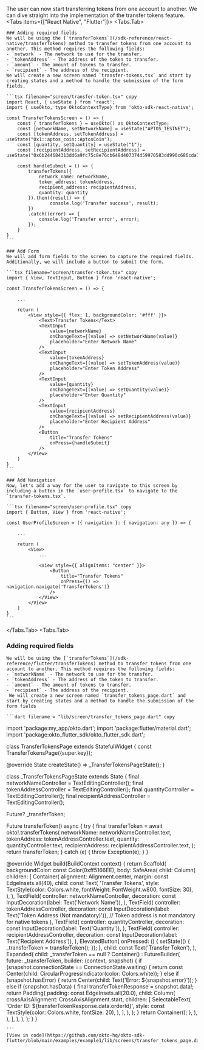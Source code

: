 
The user can now start transferring tokens from one account to another. We can dive straight into the implementation of the transfer tokens feature.
<Tabs items={["React Native", "Flutter"]}>
<Tabs.Tab>
<Steps>

    ### Adding required fields
    We will be using the [`transferTokens`](/sdk-reference/react-native/transferTokens) method to transfer tokens from one account to another. This method requires the following fields:
    - `network` - The network to use for the transfer.
    - `tokenAddress` - The address of the token to transfer.
    - `amount` - The amount of tokens to transfer.
    - `recipient` - The address of the recipient.
    We will create a new screen named `transfer-tokens.tsx` and start by creating states and a method to handle the submission of the form fields.

    ```tsx filename="screen/transfer-token.tsx" copy
    import React, { useState } from 'react';
    import { useOkto, type OktoContextType} from 'okto-sdk-react-native';

    const TransferTokensScreen = () => {
        const { transferTokens } = useOkto() as OktoContextType;
        const [networkName, setNetworkName] = useState("APTOS_TESTNET");
        const [tokenAddress, setTokenAddress] = useState("0x1::aptos_coin::AptosCoin");
        const [quantity, setQuantity] = useState("1");
        const [recipientAddress, setRecipientAddress] = useState("0x6b244684313dd6a9fc75c8e76cb648d407374d59970583dd990c686cda767984");
    
        const handleSubmit = () => {
            transferTokens({
                network_name: networkName,
                token_address: tokenAddress,
                recipient_address: recipientAddress,
                quantity: quantity
            }).then((result) => {
                    console.log('Transfer success', result);
            })
            .catch((error) => {
                console.log('Transfer error', error);
            });
        }
    }
    ```

    ### Add Form
    We will add form fields to the screen to capture the required fields. Additionally, we will include a button to submit the form.

    ```tsx filename="screen/transfer-token.tsx" copy
    import { View, TextInput, Button } from 'react-native';

    const TransferTokensScreen = () => {
        
        ...

        return (
            <View style={{ flex: 1, backgroundColor: '#fff' }}>
                <Text>Transfer Tokens</Text>
                <TextInput
                    value={networkName}
                    onChangeText={(value) => setNetworkName(value)}
                    placeholder="Enter Network Name"
                />
                <TextInput
                    value={tokenAddress}
                    onChangeText={(value) => setTokenAddress(value)}
                    placeholder="Enter Token Address"
                />
                <TextInput
                    value={quantity}
                    onChangeText={(value) => setQuantity(value)}
                    placeholder="Enter Quantity"
                />
                <TextInput
                    value={recipientAddress}
                    onChangeText={(value) => setRecipientAddress(value)}
                    placeholder="Enter Recipient Address"
                />
                <Button
                    title="Transfer Tokens"
                    onPress={handleSubmit}
                />
            </View>
        )
    }
    ```

    ### Add Navigation
    Now, let's add a way for the user to navigate to this screen by including a button in the `user-profile.tsx` to navigate to the `transfer-tokens.tsx`.

    ```tsx filename="screen/user-profile.tsx" copy
    import { Button, View } from 'react-native';

    const UserProfileScreen = ({ navigation }: { navigation: any }) => {
        
        ...
        
        return (
            <View>
                ...

                <View style={{ alignItems: "center" }}>
                    <Button
                        title="Transfer Tokens"
                        onPress={() => navigation.navigate('TransferTokens')}
                    />
                </View>
            </View>
        )
    }
    ```
</Steps>


</Tabs.Tab>
<Tabs.Tab>
<Steps>
   ### Adding required fields
    We will be using the [`transferTokens`](/sdk-reference/flutter/transferTokens) method to transfer tokens from one account to another. This method requires the following fields:
    - `networkName` - The network to use for the transfer.
    - `tokenAddress` - The address of the token to transfer.
    - `amount` - The amount of tokens to transfer.
    - `recipient` - The address of the recipient.
     We will create a new screen named `transfer_tokens_page.dart` and start by creating states and a method to handle the submission of the form fields
    
    ```dart filename = "lib/screen/transfer_tokens_page.dart" copy
import 'package:my_app/okto.dart';
import 'package:flutter/material.dart';
import 'package:okto_flutter_sdk/okto_flutter_sdk.dart';

class TransferTokensPage extends StatefulWidget {
  const TransferTokensPage({super.key});

  @override
  State<TransferTokensPage> createState() => _TransferTokensPageState();
}

class _TransferTokensPageState extends State<TransferTokensPage> {
  final networkNameController = TextEditingController();
  final tokenAddressController = TextEditingController();
  final quantityController = TextEditingController();
  final recipientAddressController = TextEditingController();

  Future<TransferTokenResponse>? _transferToken;

  Future<TransferTokenResponse> transferToken() async {
    try {
      final transferToken = await okto!.transferTokens(
        networkName: networkNameController.text,
        tokenAddress: tokenAddressController.text,
        quantity: quantityController.text,
        recipientAddress: recipientAddressController.text,
      );
      return transferToken;
    } catch (e) {
      throw Exception(e);
    }
  }

  @override
  Widget build(BuildContext context) {
    return Scaffold(
      backgroundColor: const Color(0xff5166EE),
      body: SafeArea(
        child: Column(
          children: [
            Container(
              alignment: Alignment.center,
              margin: const EdgeInsets.all(40),
              child: const Text(
                'Transfer Tokens',
                style: TextStyle(color: Colors.white, fontWeight: FontWeight.w800, fontSize: 30),
              ),
            ),
            TextField(
              controller: networkNameController,
              decoration: const InputDecoration(label: Text('Network Name')),
            ),
            TextField(
              controller: tokenAddressController,
              decoration: const InputDecoration(label: Text('Token Address (Not mandatory)')), // Token address is not mandatory for native tokens
            ),
            TextField(
              controller: quantityController,
              decoration: const InputDecoration(label: Text('Quantity')),
            ),
            TextField(
              controller: recipientAddressController,
              decoration: const InputDecoration(label: Text('Recipient Address')),
            ),
            ElevatedButton(
              onPressed: () {
                setState(() {
                  _transferToken = transferToken();
                });
              },
              child: const Text('Transfer Token'),
            ),
            Expanded(
              child: _transferToken == null
                  ? Container()
                  : FutureBuilder<TransferTokenResponse>(
                      future: _transferToken,
                      builder: (context, snapshot) {
                        if (snapshot.connectionState == ConnectionState.waiting) {
                          return const Center(child: CircularProgressIndicator(color: Colors.white));
                        } else if (snapshot.hasError) {
                          return Center(child: Text('Error: ${snapshot.error}'));
                        } else if (snapshot.hasData) {
                          final transferTokenResponse = snapshot.data!;
                          return Padding(
                            padding: const EdgeInsets.all(20.0),
                            child: Column(
                              crossAxisAlignment: CrossAxisAlignment.start,
                              children: [
                                SelectableText(
                                  'Order ID: ${transferTokenResponse.data.orderId}',
                                  style: const TextStyle(color: Colors.white, fontSize: 20),
                                ),
                              ],
                            ),
                          );
                        }
                        return Container();
                      },
                    ),
                  ),
                ],
              ),
            ),
          );
        }
      }

    ```
    [View in code](https://github.com/okto-hq/okto-sdk-flutter/blob/main/examples/example1/lib/screens/transfer_tokens_page.dart)

</Steps>
</Tabs.Tab>
</Tabs>